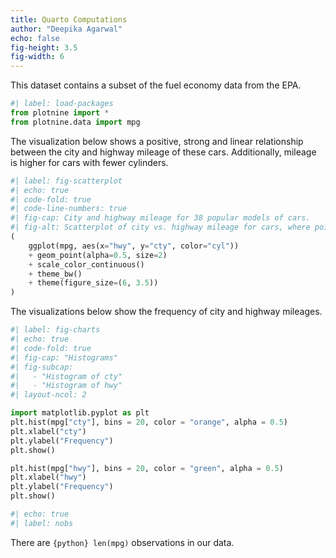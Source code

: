```yaml
---
title: Quarto Computations
author: "Deepika Agarwal"
echo: false
fig-height: 3.5
fig-width: 6
---
```


This dataset contains a subset of the fuel economy data from the EPA.

```python
#| label: load-packages
from plotnine import *
from plotnine.data import mpg
```

The visualization below shows a positive, strong and linear relationship between the city and highway mileage of these cars. Additionally, mileage is higher for cars with fewer cylinders.

```python
#| label: fig-scatterplot
#| echo: true
#| code-fold: true
#| code-line-numbers: true
#| fig-cap: City and highway mileage for 38 popular models of cars.
#| fig-alt: Scatterplot of city vs. highway mileage for cars, where points are colored by the number of cylinders. The plot displays a positive, linear, and strong relationship between city and highway mileage, and mileage increases as the number of cylinders decreases.
(
    ggplot(mpg, aes(x="hwy", y="cty", color="cyl"))
    + geom_point(alpha=0.5, size=2)
    + scale_color_continuous()
    + theme_bw()
    + theme(figure_size=(6, 3.5))
)
```

The visualizations below show the frequency of city and highway mileages.

```python
#| label: fig-charts
#| echo: true
#| code-fold: true
#| fig-cap: "Histograms"
#| fig-subcap: 
#|   - "Histogram of cty"
#|   - "Histogram of hwy"
#| layout-ncol: 2

import matplotlib.pyplot as plt
plt.hist(mpg["cty"], bins = 20, color = "orange", alpha = 0.5)
plt.xlabel("cty")
plt.ylabel("Frequency")
plt.show()

plt.hist(mpg["hwy"], bins = 20, color = "green", alpha = 0.5)
plt.xlabel("hwy")
plt.ylabel("Frequency")
plt.show()
```


```python
#| echo: true
#| label: nobs
```
There are `{python} len(mpg)` observations in our data.


